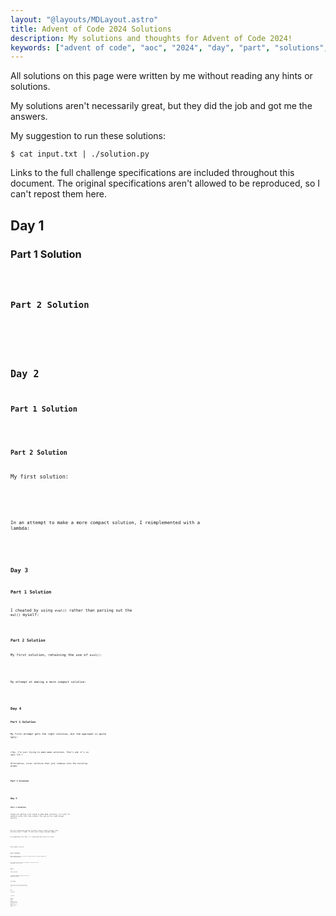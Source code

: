 ```yaml
---
layout: "@layouts/MDLayout.astro"
title: Advent of Code 2024 Solutions
description: My solutions and thoughts for Advent of Code 2024!
keywords: ["advent of code", "aoc", "2024", "day", "part", "solutions", "thoughts", "python", "c++", "cpp"]
---
```






All solutions on this page were written by me without reading any hints or solutions.

My solutions aren't necessarily great, but they did the job and got me the answers.

My suggestion to run these solutions:
```
$ cat input.txt | ./solution.py
```

Links to the full challenge specifications are included throughout this document. The original specifications aren't allowed to be reproduced, so I can't repost them here.


<Divider />

## Day 1 <Spec href="https://adventofcode.com/2024/day/1" />

### Part 1 Solution


<Code code={Day01Part1} lang="py" />

### Part 2 Solution


<Code code={Day01Part2} lang="py" />


<Divider />

## Day 2 <Spec href="https://adventofcode.com/2024/day/2" />

### Part 1 Solution


<Code code={Day02Part1} lang="py" />

### Part 2 Solution

My first solution:


<SpoilerBlock buttonLabel="Initial solution (Python)">
    <Code code={Day02Part2v1} lang="py" />
</SpoilerBlock>

In an attempt to make a more compact solution, I reimplemented with a lambda:


<Code code={Day02Part2v3} lang="py" />


<Divider />

## Day 3 <Spec href="https://adventofcode.com/2024/day/3" />

### Part 1 Solution

I cheated by using `eval()` rather than parsing out the `mul()` myself:


<Code code={Day03Part1} lang="py" />

### Part 2 Solution

My first solution, retaining the use of `eval()`:


<SpoilerBlock buttonLabel="Initial solution (Python)">
    <Code code={Day03Part2v1} lang="py" />
</SpoilerBlock>

My attempt at making a more compact solution:


<Code code={Day03Part2v2} lang="py" />


<Divider />

## Day 4 <Spec href="https://adventofcode.com/2024/day/4" />

### Part 1 Solution

My first attempt gets the right solution, but the approach is quite ugly:


<Code code={Day04Part1v1} lang="py" />

*(Yes, I'm just trying to make meme solutions. That's why it's so ugly lol.)*

Alternative, nicer solution that just indexes into the existing graph:


<Code code={Day04Part1v2c} lang="py" />

### Part 2 Solution


<Code code={Day04Part2v2} lang="py" />


<Divider />

## Day 5 <Spec href="https://adventofcode.com/2024/day/5" />

### Part 1 Solution

Things are getting a bit tough to make meme solutions, so I went for whatever works this time around. This got me the right answer quickly:


<SpoilerBlock buttonLabel="Initial solution (Python)">
    <Code code={Day05Part1v1a} lang="py" />
</SpoilerBlock>

But its runtime was pretty terrible. Doesn't matter though since solutions aren't timed. It only took a couple seconds anyway.

In preparation for Part 2, I converted the rules to a dict:


<SpoilerBlock buttonLabel="Faster solution (Python)">
    <Code code={Day05Part1v1b} lang="py" />
</SpoilerBlock>

More-compact solution:


<Code code={Day05Part1v2c} lang="py" />

### Part 2 Solution

Naive topological sort since it's easier and it ran fast enough for this problem anyway:


<SpoilerBlock buttonLabel="Initial solution (Python)">
    <Code code={Day05Part2v1} lang="py" />
</SpoilerBlock>

More-compact (and honestly more-readable) solution that takes advantage of built-in sort:


<Code code={Day05Part2v2c} lang="py" />


<Divider />

## Day 6 <Spec href="https://adventofcode.com/2024/day/6" />

### Part 1 Solution


<Code code={Day06Part1v1b} lang="py" />

A technically more compact solution, but I think it's too unnecessarily unreadable:


<SpoilerBlock buttonLabel="More-compact solution (Python)">
    <Code code={Day06Part1v2} lang="py" />
</SpoilerBlock>

### Part 2 Solution


<Code code={Day06Part2v1b} lang="py" />

We could technically make the solution more compact by using the same thing we did for Part 1, but again, it makes it unnecessarily unreadable to me.


<Divider />

## Day 7 <Spec href="https://adventofcode.com/2024/day/7" />

### Part 1 Solution


<Code code={Day07Part1v1b} lang="py" />

### Part 2 Solution


<Code code={Day07Part2v1} lang="py" />


<Divider />

## Day 8 <Spec href="https://adventofcode.com/2024/day/8" />

### Part 1 Solution


<Code code={Day08Part1v1} lang="py" />

### Part 2 Solution


<Code code={Day08Part2v1} lang="py" />


<Divider />

## Day 9 <Spec href="https://adventofcode.com/2024/day/9" />

### Part 1 Solution


<Code code={Day09Part1v1} lang="py" />

### Part 2 Solution

I attempted a Heap-based solution initially, but kept running into issues. In the end, I realized that my heap-based idea always assumes that you will always take the left-most of the largest contiguous sequence. For example, suppose you need to reallocate ID=2 here:

```
00..111....22
```

The actual correct answer here is to move it between the 0 and 1:
```
0022111......
```

However, my heap-based solution will place it after the 1 because that's how the heap is sorted:

```
00..11122....
```

I reimplemented using a much more naive algorithm. It takes quite a fair while to run, but it got me my answer:


<Code code={Day09Part2v1h} lang="py" />


<Divider />

## Day 10 <Spec href="https://adventofcode.com/2024/day/10" />

### Part 1 Solution

I skimmed the problem specification and accidentally solved Part 2 first.

When I reread the problem, I realized what Part 1 was actually asking me for, which brings me to my first correct solution for Part 1:


<Code code={Day10Part1v1b} lang="py" />

I made an attempt at making a more-compact solution, but it ends up quite unnecessarily unreadable:


<SpoilerBlock buttonLabel="More-compact but unreadable solution (Python)">
    <Code code={Day10Part1v3a} lang="py" />
</SpoilerBlock>

### Part 2 Solution

By the time I got to Part 2, I didn't have to do anything because I already accidentally wrote it for Part 1!


<Code code={Day10Part2v1} lang="py" />

I made some attempts at writing a more-compact solution, but it really sacrifices readability and actually bloats the logic a bit:


<SpoilerBlock buttonLabel="More-compact but unreadable solution (Python)">
    <Code code={Day10Part2v2c} lang="py" />
</SpoilerBlock>


<Divider />

## Day 11 <Spec href="https://adventofcode.com/2024/day/11" />

### Part 1 Solution

I went for a naive simulation solution:


<Code code={Day11Part1v1} lang="py" />

### Part 2 Solution

Part 1 runs far too slow.

In hindsight, this is obviously solveable with dp:


<Code code={Day11Part2v1} lang="py" />

